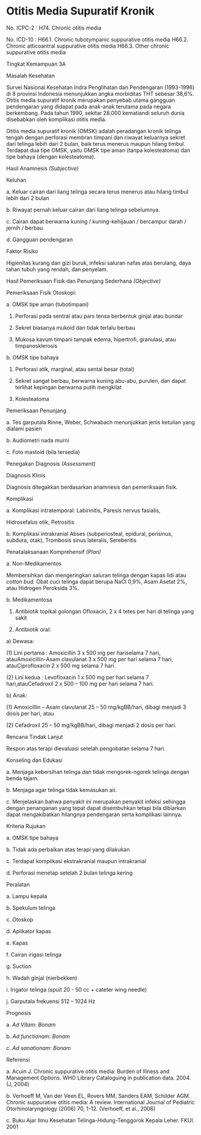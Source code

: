 # Otitis Media Supuratif Kronik

No. ICPC-2 : H74. Chronic otitis media

No. ICD-10 : H66.1. Chronic tubotympanic suppurative otitis media H66.2. Chronic atticoantral suppurative otitis media H66.3. Other chronic suppurative otitis media

Tingkat Kemampuan 3A

Masalah Kesehatan

Survei Nasional Kesehatan Indra Penglihatan dan Pendengaran (1993-1996) di 8 provinsi Indonesia menunjukkan angka morbiditas THT sebesar 38,6%. Otitis media supuratif kronik merupakan penyebab utama gangguan pendengaran yang didapat pada anak-anak terutama pada negara berkembang. Pada tahun 1990, sekitar 28.000 kematiandi seluruh dunia disebabkan oleh komplikasi otitis media.

Otitis media supuratif kronik (OMSK) adalah peradangan kronik telinga tengah dengan perforasi membran timpani dan riwayat keluarnya sekret dari telinga lebih dari 2 bulan, baik terus menerus maupun hilang timbul. Terdapat dua tipe OMSK, yaitu OMSK tipe aman (tanpa kolesteatoma) dan tipe bahaya (dengan kolesteatoma).

Hasil Anamnesis _(Subjective)_

Keluhan

a. Keluar cairan dari liang telinga secara terus menerus atau hilang timbul lebih dari 2 bulan

b. Riwayat pernah keluar cairan dari liang telinga sebelumnya.

c. Cairan dapat berwarna kuning / kuning-kehijauan / bercampur darah / jernih / berbau

d. Gangguan pendengaran

 

Faktor Risiko

Higienitas kurang dan gizi buruk, infeksi saluran nafas atas berulang, daya tahan tubuh yang rendah, dan penyelam.

Hasil Pemeriksaan Fisik dan Penunjang Sederhana _(Objective)_

Pemeriksaan Fisik Otoskopi:

a. OMSK tipe aman (tubotimpani)

1) Perforasi pada sentral atau pars tensa berbentuk ginjal atau bundar

2) Sekret biasanya mukoid dan tidak terlalu berbau

3) Mukosa kavum timpani tampak edema, hipertrofi, granulasi, atau timpanosklerosis

b. OMSK tipe bahaya

1) Perforasi atik, marginal, atau sental besar (total)

2) Sekret sangat berbau, berwarna kuning abu-abu, purulen, dan dapat terlihat kepingan berwarna putih mengkilat

3) Kolesteatoma

Pemeriksaan Penunjang

a. Tes garputala Rinne, Weber, Schwabach menunjukkan jenis ketulian yang dialami pasien

b. Audiometri nada murni

c. Foto mastoid (bila tersedia)

Penegakan Diagnosis _(Assessment)_

Diagnosis Klinis

Diagnosis ditegakkan berdasarkan anamnesis dan pemeriksaan fisik.

Komplikasi

a. Komplikasi intratemporal: Labirinitis, Paresis nervus fasialis,

Hidrosefalus otik, Petrositis

b. Komplikasi intrakranial Abses (subperiosteal, epidural, perisinus, subdura, otak), Trombosis sinus lateralis, Sereberitis

Penatalaksanaan Komprehensif _(Plan)_

a. Non-Medikamentos

 

Membersihkan dan mengeringkan saluran telinga dengan kapas lidi atau _cotton bud._ Obat cuci telinga dapat berupa NaCl 0,9%, Asam Asetat 2%, atau Hidrogen Peroksida 3%.

b. Medikamentosa

1) Antibiotik topikal golongan Ofloxacin, 2 x 4 tetes per hari di telinga yang sakit

2) Antibiotik oral:

a) Dewasa:

(1) Lini pertama : Amoxicillin 3 x 500 mg per hariselama 7 hari, atauAmoxicillin-Asam clavulanat 3 x 500 mg per hari selama 7 hari, atauCiprofloxacin 2 x 500 mg selama 7 hari.

(2) Lini kedua : Levofloxacin 1 x 500 mg per hari selama 7 hari,atauCefadroxil 2 x 500 – 100 mg per hari selama 7 hari.

b) Anak:

(1) Amoxicillin – Asam clavulanat 25 – 50 mg/kgBB/hari, dibagi menjadi 3 dosis per hari, atau

(2) Cefadroxil 25 – 50 mg/kgBB/hari, dibagi menjadi 2 dosis per hari.

Rencana Tindak Lanjut

Respon atas terapi dievaluasi setelah pengobatan selama 7 hari.

Konseling dan Edukasi

a. Menjaga kebersihan telinga dan tidak mengorek-ngorek telinga dengan benda tajam.

b. Menjaga agar telinga tidak kemasukan air.

c. Menjelaskan bahwa penyakit ini merupakan penyakit infeksi sehingga dengan penanganan yang tepat dapat disembuhkan tetapi bila dibiarkan dapat mengakibatkan hilangnya pendengaran serta komplikasi lainnya.

Kriteria Rujukan

a. OMSK tipe bahaya

b. Tidak ada perbaikan atas terapi yang dilakukan

c. Terdapat komplikasi ekstrakranial maupun intrakranial

d. Perforasi menetap setelah 2 bulan telinga kering

 

Peralatan

a. Lampu kepala

b. Spekulum telinga

c. Otoskop

d. Aplikator kapas

e. Kapas

f. Cairan irigasi telinga

g. Suction

h. Wadah ginjal (nierbekken)

i. Irigator telinga (spuit 20 - 50 cc + cateter wing needle)

j. Garputala frekuensi 512 – 1024 Hz

Prognosis

a. _Ad Vitam_: _Bonam_

b. _Ad functionam_: _Bonam_

c. _Ad sanationam_: _Bonam_

Referensi

a. Acuin J. Chronic suppurative otitis media: Burden of Illness and Management Options. WHO Library Cataloguing in publication data. 2004. (J, 2004)

b. Verhoeff M, Van der Veen EL, Rovers MM, Sanders EAM, Schilder AGM. Chronic suppurative otitis media: A review. International Journal of Pediatric Otorhinolaryngology (2006) 70, 1-12. (Verhoeff, et al., 2006)

c. Buku Ajar Ilmu Kesehatan Telinga-Hidung-Tenggorok Kepala Leher. FKUI. 2001
